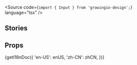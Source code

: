 
<Meta of={InputStories} />

<Title>
  <FormattedMessage id="input-docs-title" />
</Title>
<p>
  <FormattedMessage id="input-docs-desc" />
</p>

<Source code={`import { Input } from 'growingio-design';`} language="tsx" />

## Stories

<h3 id="basic">
  <FormattedMessage id="input-docs-basic-title" />
</h3>
<p>
  <FormattedMessage id="input-docs-basic-desc" />
</p>
<Canvas of={InputStories.Basic} />

<h3 id="status">
  <FormattedMessage id="input-docs-status-title" />
</h3>
<p>
  <FormattedMessage id="input-docs-status-desc" />
</p>
<Canvas of={InputStories.Status} />

<h3 id="size">
  <FormattedMessage id="input-docs-size-title" />
</h3>
<p>
  <FormattedMessage id="input-docs-size-desc" />
</p>
<Canvas of={InputStories.Size} />

<h3 id="label">
  <FormattedMessage id="input-docs-label-title" />
</h3>
<p>
  <FormattedMessage id="input-docs-label-desc" />
</p>
<Canvas of={InputStories.Label} />

<h3 id="prefix-suffix">
  <FormattedMessage id="input-docs-prefix-suffix-title" />
</h3>
<p>
  <FormattedMessage id="input-docs-prefix-suffix-desc" />
</p>
<Canvas of={InputStories.PrefixSuffix} />

<h3 id="search">
  <FormattedMessage id="input-docs-search-title" />
</h3>
<p>
  <FormattedMessage id="input-docs-search-desc" />
</p>
<Canvas of={InputStories.Search} />

<h3 id="search-with-loading">
  <FormattedMessage id="input-docs-search-with-loading-title" />
</h3>
<p>
  <FormattedMessage id="input-docs-search-with-loading-desc" />
</p>
<Canvas of={InputStories.SearchWithLoading} />

<h3 id="input-group">
  <FormattedMessage id="input-docs-input-group-title" />
</h3>
<p>
  <FormattedMessage id="input-docs-input-group-desc" />
</p>
<Canvas of={InputStories.InputGroup} />

<h3 id="length">
  <FormattedMessage id="input-docs-length-title" />
</h3>
<p>
  <FormattedMessage id="input-docs-length-desc" />
</p>
<Canvas of={InputStories.Length} />

<h3 id="text-area">
  <FormattedMessage id="input-docs-text-area-title" />
</h3>
<p>
  <FormattedMessage id="input-docs-text-area-desc" />
</p>
<Canvas of={InputStories.TextArea} />

<h3 id="auto-size-text-area">
  <FormattedMessage id="input-docs-auto-size-text-area-title" />
</h3>
<p>
  <FormattedMessage id="input-docs-auto-size-text-area-desc" />
</p>
<Canvas of={InputStories.AutoSizeTextArea} />

<h3 id="password">
  <FormattedMessage id="input-docs-password-title" />
</h3>
<p>
  <FormattedMessage id="input-docs-password-desc" />
</p>
<Canvas of={InputStories.Password} />

<h3 id="normalize-value">
  <FormattedMessage id="input-docs-normalize-value-title" />
</h3>
<p>
  <FormattedMessage id="input-docs-normalize-value-desc" />
</p>
<Canvas of={InputStories.NormalizeValue} />

<h3 id="auto-width">
  <FormattedMessage id="input-docs-auto-width-title" />
</h3>
<p>
  <FormattedMessage id="input-docs-auto-width-desc" />
</p>
<Canvas of={InputStories.AutoWidth} />

## Props

<Markdown>
  {getI18nDoc({
    'en-US': enUS,
    'zh-CN': zhCN,
  })}
</Markdown>

